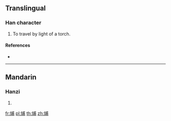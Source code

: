 ==Translingual==

===Han character===
{{Han char|rn=86|rad=火|as=07|sn=11|four=93827|canj=FIJB}}

# To travel by light of a torch.

====References====
* {{Han ref|kx=0671.150|dkj=19043|dj=1080.120|hdz=32203.110|uh=70F3|ud=28915|bh=D650|bd=54864}}

----

==Mandarin==

===Hanzi===
{{cmn-hanzi|pin=[[pǔ]] ([[pu3]])|wg=p'u<sup>3</sup>}}

# {{defn|lang=cmn|sort=火07}}

[[fr:烳]]
[[pl:烳]]
[[th:烳]]
[[zh:烳]]